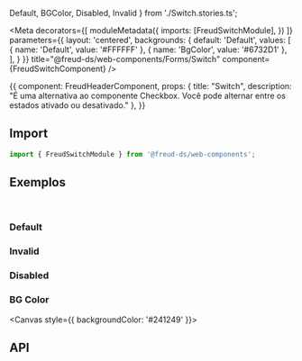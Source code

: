   Default,
  BGColor,
  Disabled,
  Invalid
} from './Switch.stories.ts';

<Meta
  decorators={[
    moduleMetadata({
      imports: [FreudSwitchModule],
    })
  ]}
  parameters={{
    layout: 'centered',
    backgrounds: {
      default: 'Default',
      values: [
        { name: 'Default', value: '#FFFFFF' },
        { name: 'BgColor', value: '#6732D1' },
      ],
    }
  }}
title="@freud-ds/web-components/Forms/Switch" component={FreudSwitchComponent} />

<Story name="Storyname-hidden">
  {{
    component: FreudHeaderComponent,
    props: {
      title: "Switch",
      description: "É uma alternativa ao componente Checkbox. Você pode alternar entre os estados ativado ou desativado."
    },
  }}
</Story>

## <a id="importing"></a>Import

```ts
import { FreudSwitchModule } from '@freud-ds/web-components';
```

## <a id="exemplos"></a>Exemplos
<br />

### Default
<Canvas>
  <Story story={Default}/>
</Canvas>

### Invalid
<Canvas>
  <Story story={Invalid}/>
</Canvas>

### Disabled
<Canvas>
  <Story story={Disabled}/>
</Canvas>

### BG Color
<Canvas style={{ backgroundColor: '#241249' }}>
  <Story story={BGColor}/>
</Canvas>

## <a id="api"></a>API

<ArgsTable of={FreudSwitchComponent} />
